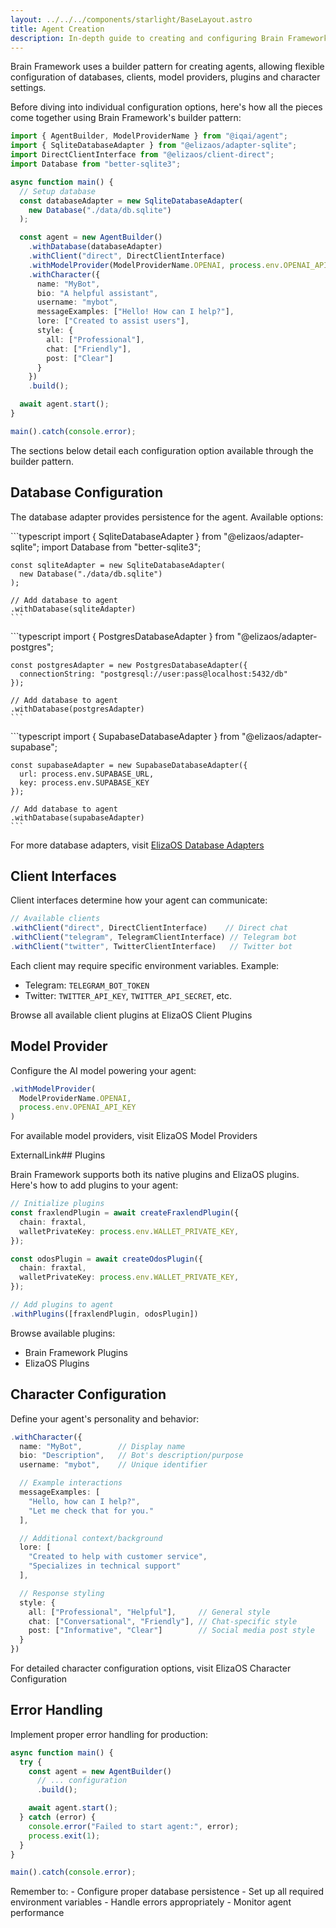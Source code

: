 ```yaml
---
layout: ../../../components/starlight/BaseLayout.astro
title: Agent Creation
description: In-depth guide to creating and configuring Brain Framework agents
---
```



Brain Framework uses a builder pattern for creating agents, allowing flexible configuration of databases, clients, model providers, plugins and character settings.

Before diving into individual configuration options, here's how all the pieces come together using Brain Framework's builder pattern:


```typescript
import { AgentBuilder, ModelProviderName } from "@iqai/agent";
import { SqliteDatabaseAdapter } from "@elizaos/adapter-sqlite";
import DirectClientInterface from "@elizaos/client-direct";
import Database from "better-sqlite3";

async function main() {
  // Setup database
  const databaseAdapter = new SqliteDatabaseAdapter(
    new Database("./data/db.sqlite")
  );

  const agent = new AgentBuilder()
    .withDatabase(databaseAdapter)
    .withClient("direct", DirectClientInterface)
    .withModelProvider(ModelProviderName.OPENAI, process.env.OPENAI_API_KEY)
    .withCharacter({
      name: "MyBot",
      bio: "A helpful assistant",
      username: "mybot",
      messageExamples: ["Hello! How can I help?"],
      lore: ["Created to assist users"],
      style: {
        all: ["Professional"],
        chat: ["Friendly"],
        post: ["Clear"]
      }
    })
    .build();

  await agent.start();
}

main().catch(console.error);
```

The sections below detail each configuration option available through the builder pattern.

## Database Configuration

The database adapter provides persistence for the agent. Available options:

<Tabs>
  <TabItem label="SQLite">
    ```typescript
    import { SqliteDatabaseAdapter } from "@elizaos/adapter-sqlite";
    import Database from "better-sqlite3";

    const sqliteAdapter = new SqliteDatabaseAdapter(
      new Database("./data/db.sqlite")
    );

    // Add database to agent
    .withDatabase(sqliteAdapter)
    ```
  </TabItem>
  <TabItem label="PostgreSQL">
    ```typescript
    import { PostgresDatabaseAdapter } from "@elizaos/adapter-postgres";

    const postgresAdapter = new PostgresDatabaseAdapter({
      connectionString: "postgresql://user:pass@localhost:5432/db"
    });

    // Add database to agent
    .withDatabase(postgresAdapter)
    ```
  </TabItem>
  <TabItem label="Supabase">
    ```typescript
    import { SupabaseDatabaseAdapter } from "@elizaos/adapter-supabase";

    const supabaseAdapter = new SupabaseDatabaseAdapter({
      url: process.env.SUPABASE_URL,
      key: process.env.SUPABASE_KEY
    });

    // Add database to agent
    .withDatabase(supabaseAdapter)
    ```
  </TabItem>
</Tabs>

For more database adapters, visit <a href="https://elizaos.github.io/eliza/docs/packages/adapters/" target="_blank">ElizaOS Database Adapters</a>


## Client Interfaces

Client interfaces determine how your agent can communicate:

```typescript
// Available clients
.withClient("direct", DirectClientInterface)    // Direct chat
.withClient("telegram", TelegramClientInterface) // Telegram bot
.withClient("twitter", TwitterClientInterface)   // Twitter bot
```

Each client may require specific environment variables. Example:
- Telegram: `TELEGRAM_BOT_TOKEN`
- Twitter: `TWITTER_API_KEY`, `TWITTER_API_SECRET`, etc.

Browse all available client plugins at <ExternalLink href="https://github.com/orgs/elizaos-plugins/repositories?language=&q=client-&sort=&type=all">ElizaOS Client Plugins</ExternalLink>


## Model Provider

Configure the AI model powering your agent:

```typescript
.withModelProvider(
  ModelProviderName.OPENAI,
  process.env.OPENAI_API_KEY
)
```

For available model providers, visit <ExternalLink href="https://elizaos.github.io/eliza/docs/quickstart/#choose-your-model">ElizaOS Model Providers</ExternalLink>


ExternalLink## Plugins

Brain Framework supports both its native plugins and ElizaOS plugins. Here's how to add plugins to your agent:

```typescript
// Initialize plugins
const fraxlendPlugin = await createFraxlendPlugin({
  chain: fraxtal,
  walletPrivateKey: process.env.WALLET_PRIVATE_KEY,
});

const odosPlugin = await createOdosPlugin({
  chain: fraxtal,
  walletPrivateKey: process.env.WALLET_PRIVATE_KEY,
});

// Add plugins to agent
.withPlugins([fraxlendPlugin, odosPlugin])
```

Browse available plugins:
- <ExternalLink href="https://github.com/IQAIcom/brain/tree/main/packages">Brain Framework Plugins</ExternalLink>
- <ExternalLink href="https://github.com/elizaos-plugins">ElizaOS Plugins</ExternalLink>

## Character Configuration

Define your agent's personality and behavior:

```typescript
.withCharacter({
  name: "MyBot",        // Display name
  bio: "Description",   // Bot's description/purpose
  username: "mybot",    // Unique identifier

  // Example interactions
  messageExamples: [
    "Hello, how can I help?",
    "Let me check that for you."
  ],

  // Additional context/background
  lore: [
    "Created to help with customer service",
    "Specializes in technical support"
  ],

  // Response styling
  style: {
    all: ["Professional", "Helpful"],     // General style
    chat: ["Conversational", "Friendly"], // Chat-specific style
    post: ["Informative", "Clear"]        // Social media post style
  }
})
```

For detailed character configuration options, visit <ExternalLink  href="https://elizaos.github.io/eliza/docs/core/characterfile/">ElizaOS Character Configuration</ExternalLink>

## Error Handling

Implement proper error handling for production:

```typescript
async function main() {
  try {
    const agent = new AgentBuilder()
      // ... configuration
      .build();

    await agent.start();
  } catch (error) {
    console.error("Failed to start agent:", error);
    process.exit(1);
  }
}

main().catch(console.error);
```

<Aside type="tip">
Remember to:
- Configure proper database persistence
- Set up all required environment variables
- Handle errors appropriately
- Monitor agent performance
</Aside>
